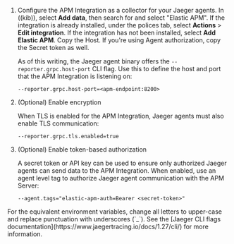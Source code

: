 
1. Configure the APM Integration as a collector for your Jaeger agents.
    In ((kib)), select **Add data**, then search for and select "Elastic APM".
    If the integration is already installed, under the polices tab, select **Actions** > **Edit integration**.
    If the integration has not been installed, select **Add Elastic APM**.
    Copy the Host. If you're using Agent authorization, copy the Secret token as well.

    As of this writing, the Jaeger agent binary offers the `--reporter.grpc.host-port` CLI flag.
    Use this to define the host and port that the APM Integration is listening on:

    ```terminal
    --reporter.grpc.host-port=<apm-endpoint:8200>
    ```

1. (Optional) Enable encryption

    When TLS is enabled for the APM Integration, Jaeger agents must also enable TLS communication:

    ```terminal
    --reporter.grpc.tls.enabled=true
    ```

1. (Optional) Enable token-based authorization

    A secret token or API key can be used to ensure only authorized Jaeger agents can send data to the APM Integration.
    When enabled, use an agent level tag to authorize Jaeger agent communication with the APM Server:

    ```terminal
    --agent.tags="elastic-apm-auth=Bearer <secret-token>"
    ```

<DocCallOut title="Tip">
  For the equivalent environment variables,
  change all letters to upper-case and replace punctuation with underscores (`_`).
  See the [Jaeger CLI flags documentation](https://www.jaegertracing.io/docs/1.27/cli/) for more information.
</DocCallOut>
